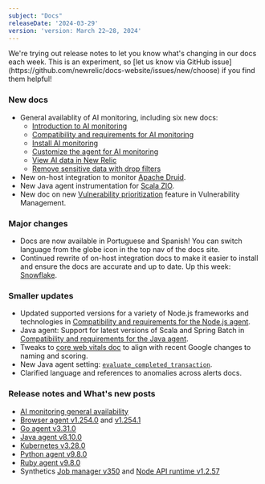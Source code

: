 ```yaml
---
subject: "Docs"
releaseDate: '2024-03-29'
version: 'version: March 22–28, 2024'
---
```


<Callout variant="important">
  We're trying out release notes to let you know what's changing in our docs each week. This is an experiment, so [let us know via GitHub issue](https://github.com/newrelic/docs-website/issues/new/choose) if you find them helpful!
</Callout>

### New docs

* General availablity of AI monitoring, including six new docs:
  * [Introduction to AI monitoring](/docs/ai-monitoring/intro-to-ai-monitoring/)
  * [Compatibility and requirements for AI monitoring](/docs/ai-monitoring/compatibility-requirements-ai-monitoring/)
  * [Install AI monitoring](/install/ai-monitoring/)
  * [Customize the agent for AI monitoring](/docs/ai-monitoring/customize-agent-ai-monitoring/)
  * [View AI data in New Relic](/docs/ai-monitoring/view-ai-data/)
  * [Remove sensitive data with drop filters](/docs/ai-monitoring/drop-sensitive-data/)
* New on-host integration to monitor [<DNT>Apache Druid</DNT>](/docs/infrastructure/host-integrations/host-integrations-list/apache-druid-integration/).
* New Java agent instrumentation for [Scala ZIO](/docs/apm/agents/java-agent/frameworks/scala-zio/).
* New doc on new [Vulnerability prioritization](/docs/vulnerability-management/understanding-prioritization/) feature in Vulnerability Management.

### Major changes

* Docs are now available in Portuguese and Spanish! You can switch language from the globe icon in the top nav of the docs site.
* Continued rewrite of on-host integration docs to make it easier to install and ensure the docs are accurate and up to date. Up this week: [Snowflake](/docs/infrastructure/host-integrations/host-integrations-list/snowflake-integration/).

### Smaller updates

* Updated supported versions for a variety of Node.js frameworks and technologies in [Compatibility and requirements for the Node.js agent](/docs/apm/agents/nodejs-agent/getting-started/compatibility-requirements-nodejs-agent/).
* Java agent: Support for latest versions of Scala and Spring Batch in [Compatibility and requirements for the Java agent](/docs/apm/agents/java-agent/getting-started/compatibility-requirements-java-agent/).
* Tweaks to [core web vitals doc](/docs/tutorial-improve-site-performance/guide-to-monitoring-core-web-vitals/) to align with recent Google changes to naming and scoring.
* New Java agent setting: [`evaluate_completed_transaction`](/docs/apm/agents/java-agent/configuration/java-agent-configuration-config-file/#cfg-evaluate_completed_transaction).
* Clarified language and references to anomalies across alerts docs.

### Release notes and What's new posts

* [AI monitoring general availability](/whats-new/2024/03/whats-new-03-28-aimonitoringga/)
* [Browser agent v1.254.0](/docs/release-notes/new-relic-browser-release-notes/browser-agent-release-notes/browser-agent-v1.254.0/) and [v1.254.1](/docs/release-notes/new-relic-browser-release-notes/browser-agent-release-notes/browser-agent-v1.254.1/)
* [Go agent v3.31.0](/docs/release-notes/agent-release-notes/go-release-notes/go-agent-3-31-0/)
* [Java agent v8.10.0](/docs/release-notes/agent-release-notes/java-release-notes/java-agent-8100/)
* [Kubernetes v3.28.0](/docs/release-notes/infrastructure-release-notes/kubernetes-integration-release-notes/kubernetes-integration-3-28-0/)
* [Python agent v9.8.0](/docs/release-notes/agent-release-notes/python-release-notes/python-agent-90800/)
* [Ruby agent v9.8.0](/docs/release-notes/agent-release-notes/ruby-release-notes/ruby-agent-9-8-0/)
* Synthetics [Job manager v350](/docs/release-notes/synthetics-release-notes/job-manager-release-notes/job-manager-release-350/) and [Node API runtime v1.2.57](/docs/release-notes/synthetics-release-notes/node-api-runtime-release-notes/node-api-runtime-1.2.57/)

